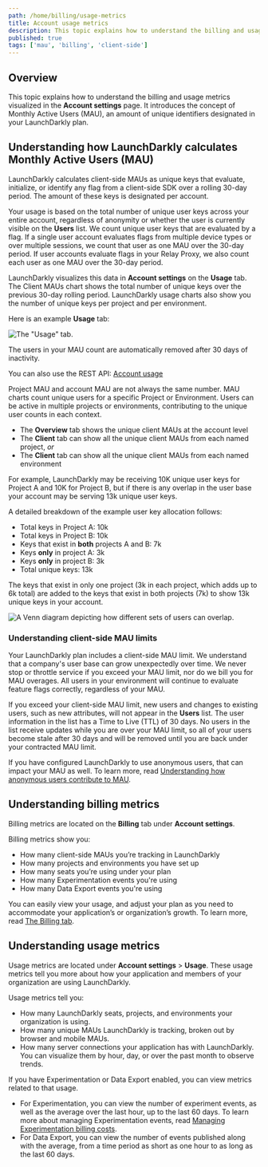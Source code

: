```yaml
---
path: /home/billing/usage-metrics
title: Account usage metrics
description: This topic explains how to understand the billing and usage metrics visualized in the Account settings page.
published: true
tags: ['mau', 'billing', 'client-side']
---
```


## Overview

This topic explains how to understand the billing and usage metrics visualized in the **Account settings** page. It introduces the concept of Monthly Active Users (MAU), an amount of unique identifiers designated in your LaunchDarkly plan.

## Understanding how LaunchDarkly calculates Monthly Active Users (MAU)

LaunchDarkly calculates client-side MAUs as unique keys that evaluate, initialize, or identify any flag from a client-side SDK over a rolling 30-day period. The amount of these keys is designated per account.

Your usage is based on the total number of unique user keys across your entire account, regardless of anonymity or whether the user is currently visible on the **Users** list. We count unique user keys that are evaluated by a flag. If a single user account evaluates flags from multiple device types or over multiple sessions, we count that user as one MAU over the 30-day period. If user accounts evaluate flags in your Relay Proxy, we also count each user as one MAU over the 30-day period.

LaunchDarkly visualizes this data in **Account settings** on the **Usage** tab. The Client MAUs chart shows the total number of unique keys over the previous 30-day rolling period. LaunchDarkly usage charts also show you the number of unique keys per project and per environment.

Here is an example **Usage** tab:

![The "Usage" tab.](settings-usage.png)

The users in your MAU count are automatically removed after 30 days of inactivity.

<LearnMore>

You can also use the REST API: [Account usage](https://apidocs.launchdarkly.com/tag/Account-usage-(beta)/)

</LearnMore>

Project MAU and account MAU are not always the same number. MAU charts count unique users for a specific Project or Environment. Users can be active in multiple projects or environments, contributing to the unique user counts in each context.

* The **Overview** tab shows the unique client MAUs at the account level
* The **Client** tab can show all the unique client MAUs from each named project, *or*
* The **Client** tab can show all the unique client MAUs from each named environment

For example, LaunchDarkly may be receiving 10K unique user keys for Project A and 10K for Project B, but if there is any overlap in the user base your account may be serving 13k unique user keys.

A detailed breakdown of the example user key allocation follows:

* Total keys in Project A: 10k
* Total keys in Project B: 10k
* Keys that exist in **both** projects A and B: 7k
* Keys **only** in project A: 3k
* Keys **only** in project B: 3k
* Total unique keys: 13k

The keys that exist in only one project (3k in each project, which adds up to 6k total) are added to the keys that exist in both projects (7k) to show 13k unique keys in your account.

![A Venn diagram depicting how different sets of users can overlap.](usage-metrics-venn-diagram.png)

### Understanding client-side MAU limits

Your LaunchDarkly plan includes a client-side MAU limit. We understand that a company's user base can grow unexpectedly over time. We never stop or throttle service if you exceed your MAU limit, nor do we bill you for MAU overages. All users in your environment will continue to evaluate feature flags correctly, regardless of your MAU.

If you exceed your client-side MAU limit, new users and changes to existing users, such as new attributes, will not appear in the **Users** list. The user information in the list has a Time to Live (TTL) of 30 days. No users in the list receive updates while you are over your MAU limit, so all of your users become stale after 30 days and will be removed until you are back under your contracted MAU limit.

If you have configured LaunchDarkly to use anonymous users, that can impact your MAU as well. To learn more, read [Understanding how anonymous users contribute to MAU](/home/users/anonymous-users#understanding-how-anonymous-users-contribute-to-mau).

## Understanding billing metrics

Billing metrics are located on the **Billing** tab under **Account settings**.

Billing metrics show you:

- How many client-side MAUs you’re tracking in LaunchDarkly
- How many projects and environments you have set up
- How many seats you’re using under your plan
- How many Experimentation events you're using
- How many Data Export events you're using

You can easily view your usage, and adjust your plan as you need to accommodate your application’s or organization’s growth. To learn more, read [The Billing tab](/home/billing/billing-tab).

## Understanding usage metrics

Usage metrics are located under **Account settings** > **Usage**. These usage metrics tell you more about how your application and members of your organization are using LaunchDarkly.

Usage metrics tell you:

- How many LaunchDarkly seats, projects, and environments your organization is using.
- How many unique MAUs LaunchDarkly is tracking, broken out by browser and mobile MAUs.
- How many server connections your application has with LaunchDarkly. You can visualize them by hour, day, or over the past month to observe trends.

If you have Experimentation or Data Export enabled, you can view metrics related to that usage.

- For Experimentation, you can view the number of experiment events, as well as the average over the last hour, up to the last 60 days. To learn more about managing Experimentation events, read [Managing Experimentation billing costs](/home/about-experimentation/events#managing-experimentation-billing-costs).
- For Data Export, you can view the number of events published along with the average, from a time period as short as one hour to as long as the last 60 days.
